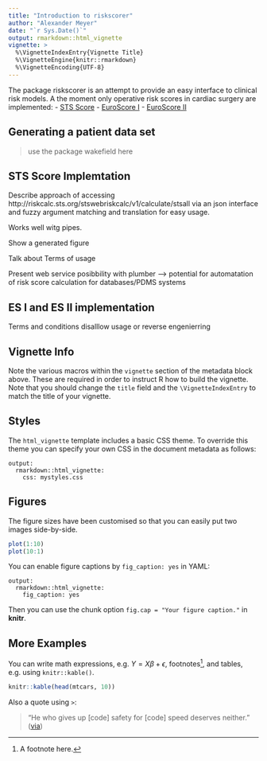 ```yaml
---
title: "Introduction to riskscorer"
author: "Alexander Meyer"
date: "`r Sys.Date()`"
output: rmarkdown::html_vignette
vignette: >
  %\VignetteIndexEntry{Vignette Title}
  %\VignetteEngine{knitr::rmarkdown}
  %\VignetteEncoding{UTF-8}
---
```


The package riskscorer is an attempt to provide an easy interface to clinical risk models. A the moment only operative risk scores in cardiac surgery are implemented:
- [STS Score](http://riskcalc.sts.org/)
- [EuroScore I](http://www.euroscore.org)
- [EuroScore II](http://www.euroscore.org)

## Generating a patient data set

> use the package wakefield here

## STS Score Implemtation

Describe approach of accessing http://riskcalc.sts.org/stswebriskcalc/v1/calculate/stsall
via an json interface and fuzzy argument matching and translation for easy usage.

Works well witg pipes.

Show a generated figure

Talk about Terms of usage

Present web service posibbility with plumber --> potential for automatation of risk score calculation for databases/PDMS systems

## ES I and ES II implementation

Terms and conditions disalllow usage or reverse engenierring

## Vignette Info

Note the various macros within the `vignette` section of the metadata block above. These are required in order to instruct R how to build the vignette. Note that you should change the `title` field and the `\VignetteIndexEntry` to match the title of your vignette.

## Styles

The `html_vignette` template includes a basic CSS theme. To override this theme you can specify your own CSS in the document metadata as follows:

    output: 
      rmarkdown::html_vignette:
        css: mystyles.css

## Figures

The figure sizes have been customised so that you can easily put two images side-by-side. 

```r
plot(1:10)
plot(10:1)
```

You can enable figure captions by `fig_caption: yes` in YAML:

    output:
      rmarkdown::html_vignette:
        fig_caption: yes

Then you can use the chunk option `fig.cap = "Your figure caption."` in **knitr**.

## More Examples

You can write math expressions, e.g. $Y = X\beta + \epsilon$, footnotes^[A footnote here.], and tables, e.g. using `knitr::kable()`.

```r
knitr::kable(head(mtcars, 10))
```

Also a quote using `>`:

> "He who gives up [code] safety for [code] speed deserves neither."
([via](https://twitter.com/hadleywickham/status/504368538874703872))
